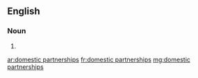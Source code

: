 ==English==

===Noun===
{{head|en|noun plural form}}

# {{plural of|domestic partnership|lang=en}}

[[ar:domestic partnerships]]
[[fr:domestic partnerships]]
[[mg:domestic partnerships]]
